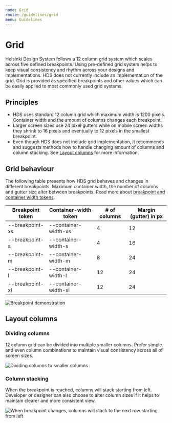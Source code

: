 ```yaml
---
name: Grid
route: /guidelines/grid
menu: Guidelines
---
```



# Grid

<LargeParagraph>
    Helsinki Design System follows a 12 column grid system which scales across five defined breakpoints. Using pre-defined grid system helps to keep visual consistency and rhythm across your designs and implementations.
</LargeParagraph>

<Notification labelText="Note!" className="siteNotification">
    HDS does not currently include an implementation of the grid. Grid is provided as specified breakpoints and other values which can be easily applied to most commonly used grid systems.
</Notification>

## Principles

- HDS uses standard 12 column grid which maximum width is 1200 pixels. Container width and the amount of columns changes each breakpoint.
- Larger screen sizes use 24 pixel gutters while on mobile screen widths they shrink to 16 pixels and eventually to 12 pixels in the smallest breakpoint.
- Even though HDS does not include grid implementation, it recommends and suggests methods how to handle changing amount of columns and column stacking. See [Layout columns](/guidelines/grid#layout-columns) for more information.

## Grid behaviour

The following table presents how HDS grid behaves and changes in different breakpoints. Maximum container width, the number of columns and gutter size alter between breakpoints. Read more about [breakpoint and container width tokens](/design-tokens/breakpoints#tokens).

Breakpoint token | Container-width token | # of columns | Margin (gutter) in px
-----------------|-----------------------|--------------|----------------------
--breakpoint-xs  | --container-width-xs  | 4            | 12
--breakpoint-s   | --container-width-s   | 4            | 16
--breakpoint-m   | --container-width-m   | 8            | 24
--breakpoint-l   | --container-width-l   | 12           | 24
--breakpoint-xl  | --container-width-xl  | 12           | 24

<Image src="../../static/grid-breakpoint-demonstration.png" alt="Breakpoint demonstration" style="max-width:100%" />

## Layout columns

### Dividing columns

12 column grid can be divided into multiple smaller columns. Prefer simple and even column combinations to maintain visual consistency across all of screen sizes.

<Image src="../../static/grid-layout-columns.png" alt="Dividing columns to smaller columns" style="max-width:100%" />

### Column stacking

When the breakpoint is reached, columns will stack starting from left. Developer or designer can also choose to alter column sizes if it helps to maintain clearer and more consistent view.

<Image src="../../static/grid-column-stacking.png" alt="When breakpoint changes, columns will stack to the next row starting from left" style="max-width:100%" />

